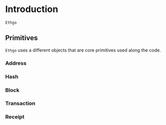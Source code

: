 
# Introduction

`Ethgo` 

## Primitives

`Ethgo` uses a different objects that are core primitives used along the code.

### Address

### Hash

### Block

### Transaction

### Receipt
